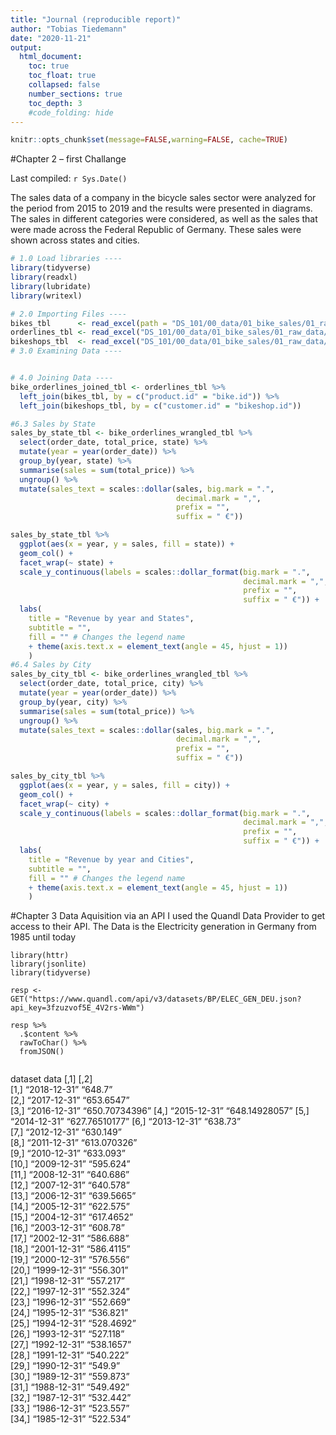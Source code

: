 ```yaml
---
title: "Journal (reproducible report)"
author: "Tobias Tiedemann"
date: "2020-11-21"
output:
  html_document:
    toc: true
    toc_float: true
    collapsed: false
    number_sections: true
    toc_depth: 3
    #code_folding: hide
---
```


```r
knitr::opts_chunk$set(message=FALSE,warning=FALSE, cache=TRUE)
```


#Chapter 2 -- first Challange

Last compiled: `r Sys.Date()`

The sales data of a company in the bicycle sales sector were analyzed for the period from 2015 to 2019 and the results were presented in diagrams.
The sales in different categories were considered, as well as the sales that were made across the Federal Republic of Germany. These sales were shown across states and cities.

```r

# 1.0 Load libraries ----
library(tidyverse)
library(readxl)
library(lubridate)
library(writexl)

# 2.0 Importing Files ----
bikes_tbl      <- read_excel(path = "DS_101/00_data/01_bike_sales/01_raw_data/bikes.xlsx")
orderlines_tbl <- read_excel("DS_101/00_data/01_bike_sales/01_raw_data/orderlines.xlsx")
bikeshops_tbl  <- read_excel("DS_101/00_data/01_bike_sales/01_raw_data/bikeshops.xlsx")
# 3.0 Examining Data ----


# 4.0 Joining Data ----
bike_orderlines_joined_tbl <- orderlines_tbl %>%
  left_join(bikes_tbl, by = c("product.id" = "bike.id")) %>%
  left_join(bikeshops_tbl, by = c("customer.id" = "bikeshop.id"))

#6.3 Sales by State
sales_by_state_tbl <- bike_orderlines_wrangled_tbl %>%
  select(order_date, total_price, state) %>%
  mutate(year = year(order_date)) %>%
  group_by(year, state) %>%
  summarise(sales = sum(total_price)) %>%
  ungroup() %>%
  mutate(sales_text = scales::dollar(sales, big.mark = ".", 
                                     decimal.mark = ",", 
                                     prefix = "", 
                                     suffix = " €"))

sales_by_state_tbl %>%
  ggplot(aes(x = year, y = sales, fill = state)) +
  geom_col() +
  facet_wrap(~ state) +
  scale_y_continuous(labels = scales::dollar_format(big.mark = ".", 
                                                    decimal.mark = ",", 
                                                    prefix = "", 
                                                    suffix = " €")) +
  labs(
    title = "Revenue by year and States",
    subtitle = "",
    fill = "" # Changes the legend name
    + theme(axis.text.x = element_text(angle = 45, hjust = 1))
    )
#6.4 Sales by City
sales_by_city_tbl <- bike_orderlines_wrangled_tbl %>%
  select(order_date, total_price, city) %>%
  mutate(year = year(order_date)) %>%
  group_by(year, city) %>%
  summarise(sales = sum(total_price)) %>%
  ungroup() %>%
  mutate(sales_text = scales::dollar(sales, big.mark = ".", 
                                     decimal.mark = ",", 
                                     prefix = "", 
                                     suffix = " €"))

sales_by_city_tbl %>%
  ggplot(aes(x = year, y = sales, fill = city)) +
  geom_col() +
  facet_wrap(~ city) +
  scale_y_continuous(labels = scales::dollar_format(big.mark = ".", 
                                                    decimal.mark = ",", 
                                                    prefix = "", 
                                                    suffix = " €")) +
  labs(
    title = "Revenue by year and Cities",
    subtitle = "",
    fill = "" # Changes the legend name
    + theme(axis.text.x = element_text(angle = 45, hjust = 1))
    )
```
#Chapter 3
Data Aquisition via an API
I used the Quandl Data Provider to get access to their API. The Data is the Electricity generation in Germany from 1985 until today
```Chapter
library(httr)
library(jsonlite)
library(tidyverse)

resp <- GET("https://www.quandl.com/api/v3/datasets/BP/ELEC_GEN_DEU.json?api_key=3fzuzvof5E_4V2rs-WWm")

resp %>% 
  .$content %>% 
  rawToChar() %>% 
  fromJSON()
  
```
dataset data
      [,1]         [,2]          
 [1,] "2018-12-31" "648.7"       
 [2,] "2017-12-31" "653.6547"    
 [3,] "2016-12-31" "650.70734396"
 [4,] "2015-12-31" "648.14928057"
 [5,] "2014-12-31" "627.76510177"
 [6,] "2013-12-31" "638.73"      
 [7,] "2012-12-31" "630.149"     
 [8,] "2011-12-31" "613.070326"  
 [9,] "2010-12-31" "633.093"     
[10,] "2009-12-31" "595.624"     
[11,] "2008-12-31" "640.686"     
[12,] "2007-12-31" "640.578"     
[13,] "2006-12-31" "639.5665"    
[14,] "2005-12-31" "622.575"     
[15,] "2004-12-31" "617.4652"    
[16,] "2003-12-31" "608.78"      
[17,] "2002-12-31" "586.688"     
[18,] "2001-12-31" "586.4115"    
[19,] "2000-12-31" "576.556"     
[20,] "1999-12-31" "556.301"     
[21,] "1998-12-31" "557.217"     
[22,] "1997-12-31" "552.324"     
[23,] "1996-12-31" "552.669"     
[24,] "1995-12-31" "536.821"     
[25,] "1994-12-31" "528.4692"    
[26,] "1993-12-31" "527.118"     
[27,] "1992-12-31" "538.1657"    
[28,] "1991-12-31" "540.222"     
[29,] "1990-12-31" "549.9"       
[30,] "1989-12-31" "559.873"     
[31,] "1988-12-31" "549.492"     
[32,] "1987-12-31" "532.442"     
[33,] "1986-12-31" "523.557"     
[34,] "1985-12-31" "522.534"  